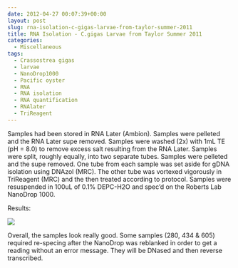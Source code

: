 ```yaml
---
date: 2012-04-27 00:07:39+00:00
layout: post
slug: rna-isolation-c-gigas-larvae-from-taylor-summer-2011
title: RNA Isolation - C.gigas Larvae from Taylor Summer 2011
categories:
  - Miscellaneous
tags:
  - Crassostrea gigas
  - larvae
  - NanoDrop1000
  - Pacific oyster
  - RNA
  - RNA isolation
  - RNA quantification
  - RNAlater
  - TriReagent
---
```


Samples had been stored in RNA Later (Ambion). Samples were pelleted and the RNA Later supe removed. Samples were washed (2x) with 1mL TE (pH = 8.0) to remove excess salt resulting from the RNA Later. Samples were split, roughly equally, into two separate tubes. Samples were pelleted and the supe removed. One tube from each sample was set aside for gDNA isolation using DNAzol (MRC). The other tube was vortexed vigorously in TriReagent (MRC) and the then treated according to protocol. Samples were resuspended in 100uL of 0.1% DEPC-H2O and spec'd on the Roberts Lab NanoDrop 1000.

Results:

![](https://eagle.fish.washington.edu/Arabidopsis/RNA%20Spec%20Readings/20120426%20RNA%20ODs-01.JPG)

Overall, the samples look really good. Some samples (280, 434 & 605) required re-specing after the NanoDrop was reblanked in order to get a reading without an error message. They will be DNased and then reverse transcribed.
